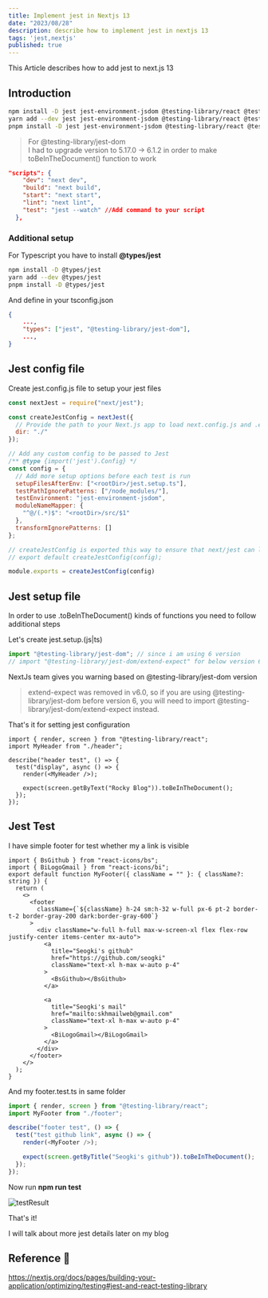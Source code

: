 ```yaml
---
title: Implement jest in Nextjs 13
date: "2023/08/28"
description: describe how to implement jest in nextjs 13
tags: 'jest,nextjs'
published: true
---
```


This Article describes how to add jest to next.js 13

## Introduction

```bash showLineNumbers
npm install -D jest jest-environment-jsdom @testing-library/react @testing-library/jest-dom
yarn add --dev jest jest-environment-jsdom @testing-library/react @testing-library/jest-dom
pnpm install -D jest jest-environment-jsdom @testing-library/react @testing-library/jest-dom
```

> For @testing-library/jest-dom<br/>
> I had to upgrade version to 5.17.0 -> 6.1.2 in order to make toBeInTheDocument() function to work

```json:package.json {6} showLineNumbers
"scripts": {
    "dev": "next dev",
    "build": "next build",
    "start": "next start",
    "lint": "next lint",
    "test": "jest --watch" //Add command to your script
  },
```


### Additional setup

For Typescript you have to install **@types/jest**

```bash showLineNumbers
npm install -D @types/jest
yarn add --dev @types/jest
pnpm install -D @types/jest
```

And define in your tsconfig.json

```json:tsconfig.json {3} showLineNumbers
{
    ...,
    "types": ["jest", "@testing-library/jest-dom"],
    ...,
}
```

## Jest config file


Create jest.config.js file to setup your jest files

```js:jest.config.js showLineNumbers
const nextJest = require("next/jest");

const createJestConfig = nextJest({
  // Provide the path to your Next.js app to load next.config.js and .env files in your test environment
  dir: "./"
});

// Add any custom config to be passed to Jest
/** @type {import('jest').Config} */
const config = {
  // Add more setup options before each test is run
  setupFilesAfterEnv: ["<rootDir>/jest.setup.ts"],
  testPathIgnorePatterns: ["/node_modules/"],
  testEnvironment: "jest-environment-jsdom",
  moduleNameMapper: {
    "^@/(.*)$": "<rootDir>/src/$1"
  },
  transformIgnorePatterns: []
};

// createJestConfig is exported this way to ensure that next/jest can load the Next.js config which is async
// export default createJestConfig(config);

module.exports = createJestConfig(config)
```

## Jest setup file

In order to use .toBeInTheDocument() kinds of functions you need to follow additional steps

Let's create jest.setup.(js|ts)

```ts:jest.setup.ts showLineNumbers
import "@testing-library/jest-dom"; // since i am using 6 version
// import "@testing-library/jest-dom/extend-expect" for below version 6 only;
```

NextJs team gives you warning based on @testing-library/jest-dom version

> extend-expect was removed in v6.0, so if you are using @testing-library/jest-dom before version 6, you will need to import @testing-library/jest-dom/extend-expect instead.

That's it for setting jest configuration


```tsx:myHeader.tsx showLineNumbers
import { render, screen } from "@testing-library/react";
import MyHeader from "./header";

describe("header test", () => {
  test("display", async () => {
    render(<MyHeader />);

    expect(screen.getByText("Rocky Blog")).toBeInTheDocument();
  });
});
```

## Jest Test

I have simple footer for test whether my a link is visible

```tsx:footer.tsx showLineNumbers
import { BsGithub } from "react-icons/bs";
import { BiLogoGmail } from "react-icons/bi";
export default function MyFooter({ className = "" }: { className?: string }) {
  return (
    <>
      <footer
        className={`${className} h-24 sm:h-32 w-full px-6 pt-2 border-t-2 border-gray-200 dark:border-gray-600`}
      >
        <div className="w-full h-full max-w-screen-xl flex flex-row justify-center items-center mx-auto">
          <a
            title="Seogki's github"
            href="https://github.com/seogki"
            className="text-xl h-max w-auto p-4"
          >
            <BsGithub></BsGithub>
          </a>

          <a
            title="Seogki's mail"
            href="mailto:skhmailweb@gmail.com"
            className="text-xl h-max w-auto p-4"
          >
            <BiLogoGmail></BiLogoGmail>
          </a>
        </div>
      </footer>
    </>
  );
}
```

And my footer.test.ts in same folder

```ts:footer.test.ts showLineNumbers
import { render, screen } from "@testing-library/react";
import MyFooter from "./footer";

describe("footer test", () => {
  test("test github link", async () => {
    render(<MyFooter />);

    expect(screen.getByTitle("Seogki's github")).toBeInTheDocument();
  });
});
```

Now run **npm run test**

![testResult](/posts/NEXTJS/implement-jest-in-nextjs-13/test-result.png)

That's it! 

I will talk about more jest details later on my blog


## Reference 🔗

https://nextjs.org/docs/pages/building-your-application/optimizing/testing#jest-and-react-testing-library<br/>